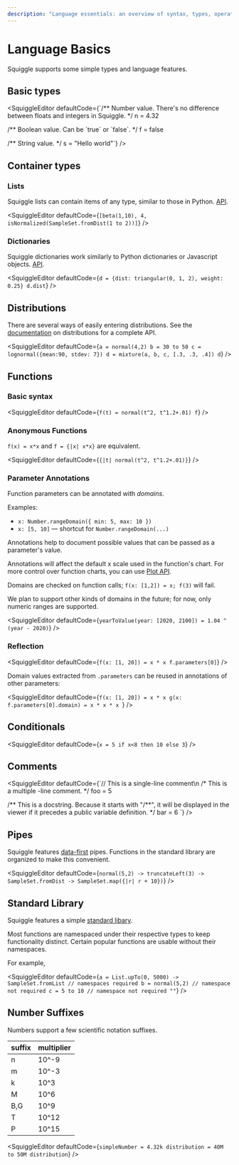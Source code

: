 ```yaml
---
description: "Language essentials: an overview of syntax, types, operators, functions, and more"
---
```



# Language Basics

Squiggle supports some simple types and language features.

## Basic types

<SquiggleEditor defaultCode={`/**
Number value.
There's no difference between floats and integers in Squiggle.
*/
n = 4.32

/** Boolean value.
Can be \`true\` or \`false\`.
*/
f = false

/** String value. */
s = "Hello world"`} />

## Container types

### Lists

Squiggle lists can contain items of any type, similar to those in Python. [API](/docs/Api/List).

<SquiggleEditor
  defaultCode={`[beta(1,10), 4, isNormalized(SampleSet.fromDist(1 to 2))]`}
/>

### Dictionaries

Squiggle dictionaries work similarly to Python dictionaries or Javascript objects. [API](/docs/Api/Dictionary).

<SquiggleEditor
  defaultCode={`d = {dist: triangular(0, 1, 2), weight: 0.25}
d.dist`}
/>


## Distributions

There are several ways of easily entering distributions. See the [documentation](/docs/Api/Dist/) on distributions for a complete API.

<SquiggleEditor
  defaultCode={`a = normal(4,2)
b = 30 to 50
c = lognormal({mean:90, stdev: 7})
d = mixture(a, b, c, [.3, .3, .4])
d`}
/>

## Functions

### Basic syntax

<SquiggleEditor
  defaultCode={`f(t) = normal(t^2, t^1.2+.01)
f`}
/>

### Anonymous Functions

`f(x) = x*x` and `f = {|x| x*x}` are equivalent.

<SquiggleEditor defaultCode={`{|t| normal(t^2, t^1.2+.01)}`} />

### Parameter Annotations

Function parameters can be annotated with _domains_.

Examples:

- `x: Number.rangeDomain({ min: 5, max: 10 })`
- `x: [5, 10]` — shortcut for `Number.rangeDomain(...)`

Annotations help to document possible values that can be passed as a parameter's value.

Annotations will affect the default x scale used in the function's chart. For more control over function charts, you can use [Plot API](/docs/Api/Plot).

Domains are checked on function calls; `f(x: [1,2]) = x; f(3)` will fail.

We plan to support other kinds of domains in the future; for now, only numeric ranges are supported.

<SquiggleEditor
  defaultCode={`yearToValue(year: [2020, 2100]) = 1.04 ^ (year - 2020)`}
/>

### Reflection

<SquiggleEditor
  defaultCode={`f(x: [1, 20]) = x * x
f.parameters[0]`}
/>

Domain values extracted from `.parameters` can be reused in annotations of other parameters:

<SquiggleEditor
  defaultCode={`f(x: [1, 20]) = x * x
g(x: f.parameters[0].domain) = x * x * x
`}
/>

## Conditionals

<SquiggleEditor
  defaultCode={`x = 5
if x<8 then 10 else 3`}
/>

## Comments

<SquiggleEditor
  defaultCode={`// This is a single-line comment\n
/*
This is a multiple
-line comment.
*/
foo = 5

/**
This is a docstring.
Because it starts with "/**", it will be displayed in the viewer if it precedes a public variable definition.
*/
bar = 6
`}
/>

## Pipes

Squiggle features [data-first](https://www.javierchavarri.com/data-first-and-data-last-a-comparison/) pipes. Functions in the standard library are organized to make this convenient.

<SquiggleEditor
  defaultCode={`normal(5,2) -> truncateLeft(3) -> SampleSet.fromDist -> SampleSet.map({|r| r + 10})`}
/>

## Standard Library

Squiggle features a simple [standard libary](/docs/Api/Dist).

Most functions are namespaced under their respective types to keep functionality distinct. Certain popular functions are usable without their namespaces.

For example,

<SquiggleEditor
  defaultCode={`a = List.upTo(0, 5000) -> SampleSet.fromList // namespaces required
b = normal(5,2) // namespace not required
c = 5 to 10 // namespace not required
""`}
/>

## Number Suffixes

Numbers support a few scientific notation suffixes.

| suffix | multiplier |
| ------ | ---------- |
| n      | 10^-9      |
| m      | 10^-3      |
| k      | 10^3       |
| M      | 10^6       |
| B,G    | 10^9       |
| T      | 10^12      |
| P      | 10^15      |

<SquiggleEditor
  defaultCode={`simpleNumber = 4.32k
distribution = 40M to 50M
distribution`}
/>
